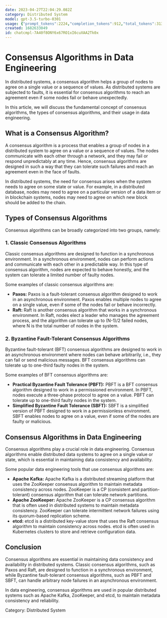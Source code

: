 ```yaml
---
date: 2023-04-27T22:04:29.082Z
category: Distributed System
model: gpt-3.5-turbo-0301
usage: {"prompt_tokens":2224,"completion_tokens":912,"total_tokens":3136}
created: 1682633049
id: chatcmpl-7A40f8ONY6x67RO1xI6cuXAA2Tk0x
---
```


# Consensus Algorithms in Data Engineering

In distributed systems, a consensus algorithm helps a group of nodes to agree on a single value or a sequence of values. As distributed systems are subjected to faults, it is essential for consensus algorithms to reach an agreement even if some nodes fail or behave unexpectedly.

In this article, we will discuss the fundamental concept of consensus algorithms, the types of consensus algorithms, and their usage in data engineering.

## What is a Consensus Algorithm?

A consensus algorithm is a process that enables a group of nodes in a distributed system to agree on a value or a sequence of values. The nodes communicate with each other through a network, and they may fail or respond unpredictably at any time. Hence, consensus algorithms are designed in such a way that they can tolerate such failures and reach an agreement even in the face of faults.

In distributed systems, the need for consensus arises when the system needs to agree on some state or value. For example, in a distributed database, nodes may need to agree on a particular version of a data item or in blockchain systems, nodes may need to agree on which new block should be added to the chain.

## Types of Consensus Algorithms

Consensus algorithms can be broadly categorized into two groups, namely:

### 1. Classic Consensus Algorithms

Classic consensus algorithms are designed to function in a synchronous environment. In a synchronous environment, nodes can perform actions and communicate with each other in a predictable way. In this type of consensus algorithm, nodes are expected to behave honestly, and the system can tolerate a limited number of faulty nodes.

Some examples of classic consensus algorithms are:

- **Paxos:** Paxos is a fault-tolerant consensus algorithm designed to work in an asynchronous environment. Paxos enables multiple nodes to agree on a single value, even if some of the nodes fail or behave incorrectly.
- **Raft:** Raft is another consensus algorithm that works in a synchronous environment. In Raft, nodes elect a leader who manages the agreement process, and the algorithm can tolerate up to (N-1)/2 failed nodes, where N is the total number of nodes in the system.

### 2. Byzantine Fault-Tolerant Consensus Algorithms

Byzantine fault-tolerant (BFT) consensus algorithms are designed to work in an asynchronous environment where nodes can behave arbitrarily, i.e., they can fail or send malicious messages. BFT consensus algorithms can tolerate up to one-third faulty nodes in the system.

Some examples of BFT consensus algorithms are:

- **Practical Byzantine Fault Tolerance (PBFT):** PBFT is a BFT consensus algorithm designed to work in a permissioned environment. In PBFT, nodes execute a three-phase protocol to agree on a value. PBFT can tolerate up to one-third faulty nodes in the system.
- **Simplified Byzantine Fault Tolerance (SBFT):** SBFT is a simplified version of PBFT designed to work in a permissionless environment. SBFT enables nodes to agree on a value, even if some of the nodes are faulty or malicious.

## Consensus Algorithms in Data Engineering

Consensus algorithms play a crucial role in data engineering. Consensus algorithms enable distributed data systems to agree on a single value or state, which is essential in maintaining data consistency and availability.

Some popular data engineering tools that use consensus algorithms are:

- **Apache Kafka:** Apache Kafka is a distributed streaming platform that uses the ZooKeeper consensus algorithm to maintain metadata consistency across nodes. ZooKeeper is a CP (consistent and partition-tolerant) consensus algorithm that can tolerate network partitions.
- **Apache ZooKeeper:** Apache ZooKeeper is a CP consensus algorithm that is often used in distributed systems to maintain metadata consistency. ZooKeeper can tolerate intermittent network failures using its quorum-based replication scheme.
- **etcd:** etcd is a distributed key-value store that uses the Raft consensus algorithm to maintain consistency across nodes. etcd is often used in Kubernetes clusters to store and retrieve configuration data.

## Conclusion

Consensus algorithms are essential in maintaining data consistency and availability in distributed systems. Classic consensus algorithms, such as Paxos and Raft, are designed to function in a synchronous environment, while Byzantine fault-tolerant consensus algorithms, such as PBFT and SBFT, can handle arbitrary node failures in an asynchronous environment.

In data engineering, consensus algorithms are used in popular distributed systems such as Apache Kafka, ZooKeeper, and etcd, to maintain metadata consistency and reliability.

Category: Distributed System